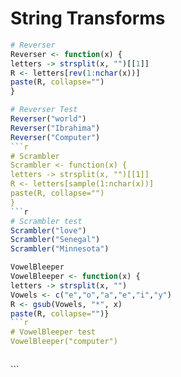 String Transforms
========================================================
```r
# Reverser
Reverser <- function(x) {
letters -> strsplit(x, "")[[1]]
R <- letters[rev(1:nchar(x))]
paste(R, collapse="")
}
```
```r
# Reverser Test
Reverser("world")
Reverser("Ibrahima")
Reverser("Computer")
```r
# Scrambler
Scrambler <- function(x) {
letters -> strsplit(x, "")[[1]]
R <- letters[sample(1:nchar(x))]
paste(R, collapse="")
}
```r
# Scrambler test
Scrambler("love")
Scrambler("Senegal")
Scrambler("Minnesota")
```
```r
VowelBleeper
VowelBleeper <- function(x) {
letters -> strsplit(x, "")
Vowels <- c("e","o","a","e","i","y")
R <- gsub(Vowels, "*", x)
paste(R, collapse="")}
```r
# VowelBleeper test
VowelBleeper("computer")
```

```

```

```

